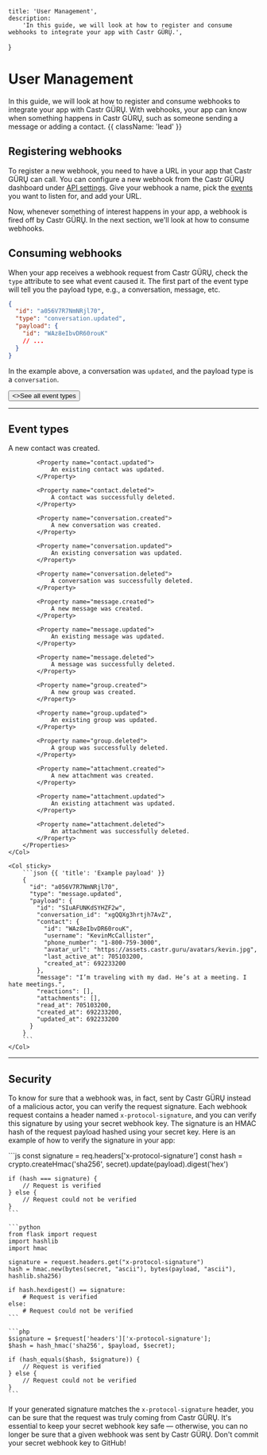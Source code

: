     title: 'User Management',
    description:
        'In this guide, we will look at how to register and consume webhooks to integrate your app with Castr GÜRŲ.',
}

# User Management

In this guide, we will look at how to register and consume webhooks to integrate your app with Castr GÜRŲ. With webhooks, your app can know when something happens in Castr GÜRŲ, such as someone sending a message or adding a contact. {{ className: 'lead' }}


## Registering webhooks

To register a new webhook, you need to have a URL in your app that Castr GÜRŲ can call. You can configure a new webhook from the Castr GÜRŲ dashboard under [API settings](#). Give your webhook a name, pick the [events](#event-types) you want to listen for, and add your URL.

Now, whenever something of interest happens in your app, a webhook is fired off by Castr GÜRŲ. In the next section, we'll look at how to consume webhooks.


## Consuming webhooks

When your app receives a webhook request from Castr GÜRŲ, check the `type` attribute to see what event caused it. The first part of the event type will tell you the payload type, e.g., a conversation, message, etc.

```json {{ title: 'Example webhook payload' }}
{
  "id": "a056V7R7NmNRjl70",
  "type": "conversation.updated",
  "payload": {
    "id": "WAz8eIbvDR60rouK"
    // ...
  }
}
```

In the example above, a conversation was `updated`, and the payload type is a `conversation`.

<div className="not-prose">
    <Button href="#event-types" variant="text" arrow="right">
        <>See all event types</>
    </Button>
</div>

---

## Event types

<Row>
    <Col>
        <Properties>
            <Property name="contact.created">
                A new contact was created.
            </Property>

            <Property name="contact.updated">
                An existing contact was updated.
            </Property>

            <Property name="contact.deleted">
                A contact was successfully deleted.
            </Property>

            <Property name="conversation.created">
                A new conversation was created.
            </Property>

            <Property name="conversation.updated">
                An existing conversation was updated.
            </Property>

            <Property name="conversation.deleted">
                A conversation was successfully deleted.
            </Property>

            <Property name="message.created">
                A new message was created.
            </Property>

            <Property name="message.updated">
                An existing message was updated.
            </Property>

            <Property name="message.deleted">
                A message was successfully deleted.
            </Property>

            <Property name="group.created">
                A new group was created.
            </Property>

            <Property name="group.updated">
                An existing group was updated.
            </Property>

            <Property name="group.deleted">
                A group was successfully deleted.
            </Property>

            <Property name="attachment.created">
                A new attachment was created.
            </Property>

            <Property name="attachment.updated">
                An existing attachment was updated.
            </Property>

            <Property name="attachment.deleted">
                An attachment was successfully deleted.
            </Property>
        </Properties>
    </Col>

    <Col sticky>
        ```json {{ 'title': 'Example payload' }}
        {
          "id": "a056V7R7NmNRjl70",
          "type": "message.updated",
          "payload": {
            "id": "SIuAFUNKdSYHZF2w",
            "conversation_id": "xgQQXg3hrtjh7AvZ",
            "contact": {
              "id": "WAz8eIbvDR60rouK",
              "username": "KevinMcCallister",
              "phone_number": "1-800-759-3000",
              "avatar_url": "https://assets.castr.guru/avatars/kevin.jpg",
              "last_active_at": 705103200,
              "created_at": 692233200
            },
            "message": "I’m traveling with my dad. He’s at a meeting. I hate meetings.",
            "reactions": [],
            "attachments": [],
            "read_at": 705103200,
            "created_at": 692233200,
            "updated_at": 692233200
          }
        }
        ```
    </Col>
</Row>

---

## Security

To know for sure that a webhook was, in fact, sent by Castr GÜRŲ instead of a malicious actor, you can verify the request signature. Each webhook request contains a header named `x-protocol-signature`, and you can verify this signature by using your secret webhook key. The signature is an HMAC hash of the request payload hashed using your secret key. Here is an example of how to verify the signature in your app:

<CodeGroup title="Verifying a request">
    ```js
    const signature = req.headers['x-protocol-signature']
    const hash = crypto.createHmac('sha256', secret).update(payload).digest('hex')

    if (hash === signature) {
        // Request is verified
    } else {
        // Request could not be verified
    }
    ```

    ```python
    from flask import request
    import hashlib
    import hmac

    signature = request.headers.get("x-protocol-signature")
    hash = hmac.new(bytes(secret, "ascii"), bytes(payload, "ascii"), hashlib.sha256)

    if hash.hexdigest() == signature:
        # Request is verified
    else:
        # Request could not be verified
    ```

    ```php
    $signature = $request['headers']['x-protocol-signature'];
    $hash = hash_hmac('sha256', $payload, $secret);

    if (hash_equals($hash, $signature)) {
        // Request is verified
    } else {
        // Request could not be verified
    }
    ```
</CodeGroup>

If your generated signature matches the `x-protocol-signature` header, you can be sure that the request was truly coming from Castr GÜRŲ. It's essential to keep your secret webhook key safe — otherwise, you can no longer be sure that a given webhook was sent by Castr GÜRŲ. Don't commit your secret webhook key to GitHub!
